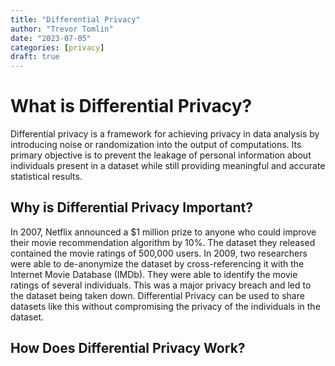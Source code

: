 ```yaml
---
title: "Differential Privacy"
author: "Trevor Tomlin"
date: "2023-07-05"
categories: [privacy]
draft: true
---
```


# What is Differential Privacy?
Differential privacy is a framework for achieving privacy in data analysis by introducing noise or randomization into the output of computations. Its primary objective is to prevent the leakage of personal information about individuals present in a dataset while still providing meaningful and accurate statistical results.

## Why is Differential Privacy Important?
In 2007, Netflix announced a $1 million prize to anyone who could improve their movie recommendation algorithm by 10%. The dataset they released contained the movie ratings of 500,000 users. In 2009, two researchers were able to de-anonymize the dataset by cross-referencing it with the Internet Movie Database (IMDb). They were able to identify the movie ratings of several individuals. This was a major privacy breach and led to the dataset being taken down. Differential Privacy can be used to share datasets like this without compromising the privacy of the individuals in the dataset.

## How Does Differential Privacy Work?